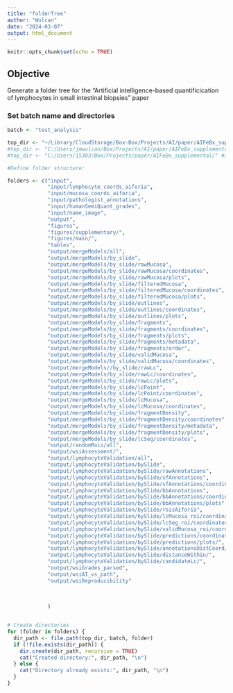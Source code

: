 ```yaml
---
title: "folderTree"
author: "Wulcan"
date: "2024-03-07"
output: html_document
---
```


```r
knitr::opts_chunk$set(echo = TRUE)
```

## Objective
Generate a folder tree for the "Artificial intelligence-based quantificication of lymphocytes in small intestinal biopsies" paper

### Set batch name and directories
```r
batch <- "test_analysis"

top_dir <- "~/Library/CloudStorage/Box-Box/Projects/AI/paper/AIFeBx_supplemental/" #jmwMacBook
#top_dir <- "C:/Users/jmwulcan/Box/Projects/AI/paper/AIFeBx_supplemental/" #jmwDell
#top_dir <- "C:/Users/15303/Box/Projects/paper/AIFeBx_supplemental/" #JMW lenovo

```

```r
#Define folder structure:

folders <- c("input", 
             "input/lymphocyte_coords_aiforia", 
             "input/mucosa_coords_aiforia",
             "input/pathologist_annotations",
             "input/humanSemiQuant_grades",
             "input/name_image",
             "output", 
             "figures",
             "figures/supplementary/",
             "figures/main/",
             "tables",
             "output/mergeModels/all", 
             "output/mergeModels/by_slide", 
             "output/mergeModels/by_slide/rawMucosa", 
             "output/mergeModels/by_slide/rawMucosa/coordinates",
             "output/mergeModels/by_slide/rawMucosa/plots", 
             "output/mergeModels/by_slide/filteredMucosa",
             "output/mergeModels/by_slide/filteredMucosa/coordinates",
             "output/mergeModels/by_slide/filteredMucosa/plots",
             "output/mergeModels/by_slide/outlines", 
             "output/mergeModels/by_slide/outlines/coordinates",
             "output/mergeModels/by_slide/outlines/plots",
             "output/mergeModels/by_slide/fragments",
             "output/mergeModels/by_slide/fragments/coordinates", 
             "output/mergeModels/by_slide/fragments/plots", 
             "output/mergeModels/by_slide/fragments/metadata",
             "output/mergeModels/by_slide/fragments/order",
             "output/mergeModels/by_slide/validMucosa",
             "output/mergeModels/by_slide/validMucosa/coordinates", 
             "output/mergeModels//by_slide/rawLc",
             "output/mergeModels/by_slide/rawLc/coordinates", 
             "output/mergeModels/by_slide/rawLc/plots",
             "output/mergeModels/by_slide/lcPoint", 
             "output/mergeModels/by_slide/lcPoint/coordinates",
             "output/mergeModels/by_slide/lcMucosa", 
             "output/mergeModels/by_slide/lcMucosa/coordinates",
             "output/mergeModels/by_slide/fragmentDensity", 
             "output/mergeModels/by_slide/fragmentDensity/coordinates",
             "output/mergeModels/by_slide/fragmentDensity/metadata", 
             "output/mergeModels/by_slide/fragmentDensity/plots",
             "output/mergeModels/by_slide/lcSeg/coordinates",
             "output/randomRois/all",
             "output/wsiAssessment/",
             "output/lymphocyteValidation/all",
             "output/lymphocyteValidation/bySlide",
             "output/lymphocyteValidation/bySlide/rawAnnotations",
             "output/lymphocyteValidation/bySlide/sfAnnotations",
             "output/lymphocyteValidation/bySlide/sfAnnotations/coordinates",
             "output/lymphocyteValidation/bySlide/bbAnnotations",
             "output/lymphocyteValidation/bySlide/bbAnnotations/coordinates",
             "output/lymphocyteValidation/bySlide/bbAnnotations/plots",
             "output/lymphocyteValidation/bySlide/roisAiforia",
             "output/lymphocyteValidation/bySlide/lcMucosa_roi/coordinates/",
             "output/lymphocyteValidation/bySlide/lcSeg_roi/coordinates/",
             "output/lymphocyteValidation/bySlide/validMucosa_roi/coordinates/",
             "output/lymphocyteValidation/bySlide/predictions/coordinates/",
             "output/lymphocyteValidation/bySlide/predictions/plots/",
             "output/lymphocyteValidation/bySlide/annotationsDistCoord/",
             "output/lymphocyteValidation/bySlide/distanceWithin/",
             "output/lymphocyteValidation/bySlide/candidateLc/",
             "output/wsiGrades_parsed",
             "output/wsiAI_vs_path",
             "output/wsiReproducibility"
             
             
             
             )


# Create directories
for (folder in folders) {
  dir_path <- file.path(top_dir, batch, folder)
  if (!file.exists(dir_path)) {
    dir.create(dir_path, recursive = TRUE)
    cat("Created directory:", dir_path, "\n")
  } else {
    cat("Directory already exists:", dir_path, "\n")
  }
}
```